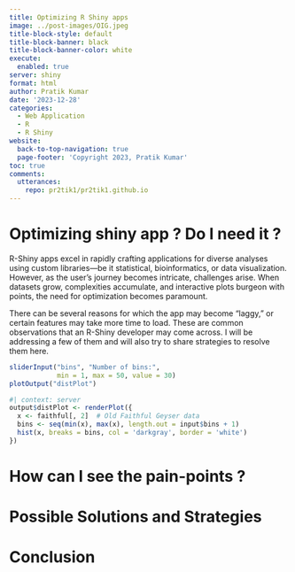 ```yaml
---
title: Optimizing R Shiny apps
image: ../post-images/OIG.jpeg
title-block-style: default
title-block-banner: black
title-block-banner-color: white
execute:
  enabled: true
server: shiny
format: html
author: Pratik Kumar
date: '2023-12-28'
categories:
  - Web Application
  - R
  - R Shiny
website:
  back-to-top-navigation: true
  page-footer: 'Copyright 2023, Pratik Kumar'
toc: true
comments:
  utterances:
    repo: pr2tik1/pr2tik1.github.io
---
```


# Optimizing shiny app ? Do I need it ?

R-Shiny apps excel in rapidly crafting applications for diverse analyses using custom libraries—be it statistical, bioinformatics, or data visualization. However, as the user's journey becomes intricate, challenges arise. When datasets grow, complexities accumulate, and interactive plots burgeon with points, the need for optimization becomes paramount.

There can be several reasons for which the app may become "laggy," or certain features may take more time to load. These are common observations that an R-Shiny developer may come across. I will be addressing a few of them and will also try to share strategies to resolve them here.


```r
sliderInput("bins", "Number of bins:", 
            min = 1, max = 50, value = 30)
plotOutput("distPlot")
```

```r
#| context: server
output$distPlot <- renderPlot({
  x <- faithful[, 2]  # Old Faithful Geyser data
  bins <- seq(min(x), max(x), length.out = input$bins + 1)
  hist(x, breaks = bins, col = 'darkgray', border = 'white')
})
```

# How can I see the pain-points ?

# Possible Solutions and Strategies

# Conclusion


